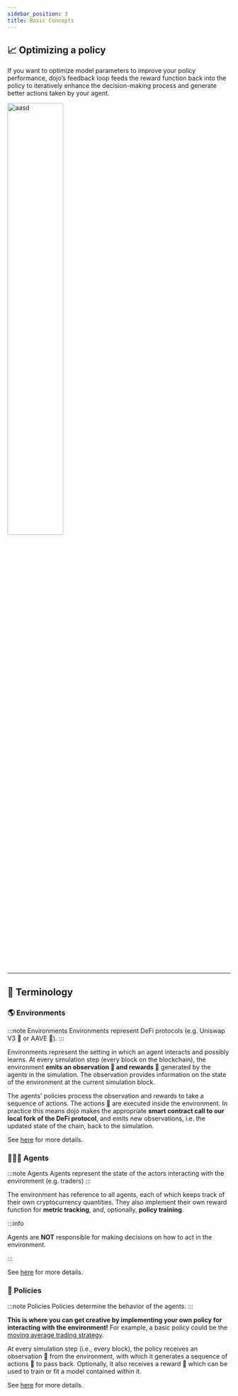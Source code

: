 ```yaml
---
sidebar_position: 3
title: Basic Concepts
---
```


<!-- import Tabs from '@theme/Tabs';


`dojo` runs a simulation loop, combining principles from [reinforcement learning](https://spinningup.openai.com/en/latest/spinningup/rl_intro.html#key-concepts-and-terminology) 🤖 and [agent-based modelling](https://en.wikipedia.org/wiki/Agent-based_model) 🧑‍🤝‍🧑.
This flexible framework enables you to simulate and explore a diverse range of scenarios that reflect DeFi dynamics.   

The schematic below shows the simplified representation of the agent-environment loop. 

<img src={ImgGeneral} alt="aasd" width="40%" />


To make things easier, let’s consider an example of a trader trading on Uniswap V3 🦄🦄🦄:  

1. 🐣 **Environment creation**: as a first step in the simulation, an environment is created. In this case UniswapV3. An environment can have one or more pools.
2. 🕵️ **Agent creation**:  you can define agents that are acting upon the environment. Crucially, you'll have to define a `reward function` for the agent, mapping the `pool observations` to a single value measuring the agent success.
3. 🏃 **Run policies**: Observations provide information on the
state of the environment. these obervations are turned into actions via your `policies`. 
Think of the trader submitting a trade based on the current price in a pool.  
4. ⏯️ **Process actions**: the environment executes these actions on the blockchain. This can be imagined as Uniswap processing the trader's trade. 
The observations change and the agents compute their rewards for taking their actions.

The agent rewards are useful in two cases: [static policy performance](./Basic_Concepts#-static-policy-performance) and [optimizing a policy](./Basic_Concepts#-optimizing-a-policy).

:::info `dojo` is still in early stage
Become an early adopter and help us shape the product in the way you need 🙂
:::

## 🥇 Static policy performance
If your policy is static (non-parameter based), the agent’s reward function is simply a measure of performance at every step in the simulation loop.  

<img src={ImgGeneral} alt="aasd" width="50%" />

<!-- <img src=require('@site/static/img/simulation.png').default alt="aasd" width="50px" /> -->

## 📈 Optimizing a policy
If you want to optimize model parameters to improve your policy performance, dojo’s feedback loop feeds the reward function back into the policy to iteratively enhance the decision-making process and generate better actions taken by your agent. 

<img src={ImgLoop} alt="aasd" width="50%" />

___
## 💬 Terminology

### 🌎 Environments

:::note Environments
Environments represent DeFi protocols (e.g. Uniswap V3 🦄 or AAVE 👻).
:::

Environments represent the setting in which an agent interacts and possibly learns. At every simulation step (every block on the blockchain),
the environment **emits an observation 🔎 and rewards 🥇** generated by the agents in the simulation. The observation provides information on the state of the environment
at the current simulation block.

The agents' policies process the observation and rewards to take a sequence of actions. The actions 🕺 are executed inside the environment. 
In practice this means dojo makes the appropriate **smart contract call to our local fork of the DeFi protocol**,
and emits new observations, i.e. the updated state of the chain, back to the simulation.


See [here](./environments/Overview) for more details.

### 🧑‍🤝‍🧑 Agents

:::note Agents
Agents represent the state of the actors interacting with the environment (e.g. traders)
:::

The environment has reference to all agents, each of which keeps track of their own cryptocurrency quantities. 
They also implement their own reward function for **metric tracking**, and, optionally, **policy training**.

:::info

Agents are **NOT** responsible for making decisions on how to act in the environment.

:::

See [here](./agents) for more details.

### 🧠 Policies

:::note Policies
Policies determine the behavior of the agents.
:::

**This is where you can get creative by implementing your own policy for interacting with the environment!** For example, a basic policy could be the [moving average trading strategy](https://www.investopedia.com/ask/answers/122314/how-do-i-use-moving-average-ma-create-forex-trading-strategy.asp).  

At every simulation step (i.e., every block), the policy receives an observation 🔎 from the environment, with which it generates a sequence of actions 🕺 to pass back. Optionally, it also receives a reward 🥇 which can be used to train or fit a model contained within it.



See [here](./policies) for more details.

